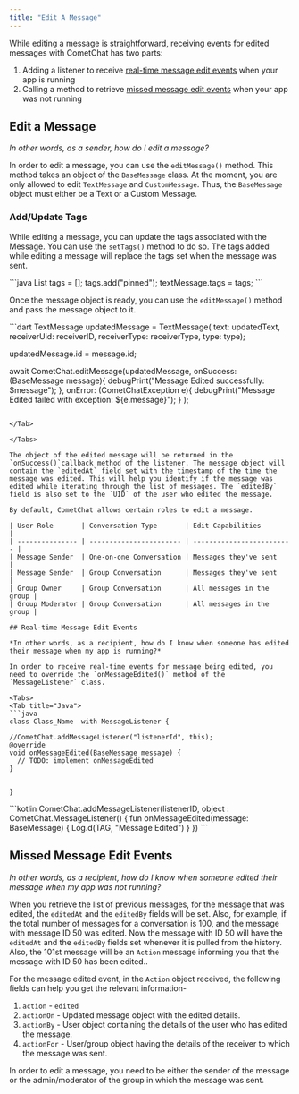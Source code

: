 ```yaml
---
title: "Edit A Message"
---
```




While editing a message is straightforward, receiving events for edited messages with CometChat has two parts:

1. Adding a listener to receive [real-time message edit events](/docs/sdk/flutter/edit-message#real-time-message-edit-events) when your app is running
2. Calling a method to retrieve [missed message edit events](/docs/sdk/flutter/edit-message#missed-message-edit-events) when your app was not running

## Edit a Message

*In other words, as a sender, how do I edit a message?*

In order to edit a message, you can use the `editMessage()` method. This method takes an object of the `BaseMessage` class. At the moment, you are only allowed to edit `TextMessage` and `CustomMessage`. Thus, the `BaseMessage` object must either be a Text or a Custom Message.

### Add/Update Tags

While editing a message, you can update the tags associated with the Message. You can use the `setTags()` method to do so. The tags added while editing a message will replace the tags set when the message was sent.

<Tabs>
<Tab title="Java">
```java
List<String> tags = [];
tags.add("pinned");
textMessage.tags = tags; 
```

</Tab>

</Tabs>

Once the message object is ready, you can use the `editMessage()` method and pass the message object to it.

<Tabs>
<Tab title="Dart">
```dart
TextMessage updatedMessage = TextMessage(
                        text: updatedText,
                        receiverUid: receiverID,
                        receiverType: receiverType,
                        type: type);

updatedMessage.id = message.id;

await CometChat.editMessage(updatedMessage, 
  onSuccess: (BaseMessage message){
  	debugPrint("Message Edited successfully: $message");
  }, onError: (CometChatException e){
  	debugPrint("Message Edited failed with exception: ${e.message}");
  }
);
```

</Tab>

</Tabs>

The object of the edited message will be returned in the `onSuccess()`callback method of the listener. The message object will contain the `editedAt` field set with the timestamp of the time the message was edited. This will help you identify if the message was edited while iterating through the list of messages. The `editedBy` field is also set to the `UID` of the user who edited the message.

By default, CometChat allows certain roles to edit a message.

| User Role       | Conversation Type       | Edit Capabilities         |
| --------------- | ----------------------- | ------------------------- |
| Message Sender  | One-on-one Conversation | Messages they've sent     |
| Message Sender  | Group Conversation      | Messages they've sent     |
| Group Owner     | Group Conversation      | All messages in the group |
| Group Moderator | Group Conversation      | All messages in the group |

## Real-time Message Edit Events

*In other words, as a recipient, how do I know when someone has edited their message when my app is running?*

In order to receive real-time events for message being edited, you need to override the `onMessageEdited()` method of the `MessageListener` class.

<Tabs>
<Tab title="Java">
```java
class Class_Name  with MessageListener {

//CometChat.addMessageListener("listenerId", this);
@override
void onMessageEdited(BaseMessage message) {
  // TODO: implement onMessageEdited
}


} 
```

</Tab>

<Tab title="Kotlin">
```kotlin
CometChat.addMessageListener(listenerID, object : CometChat.MessageListener() {
    fun onMessageEdited(message: BaseMessage) {
              Log.d(TAG, "Message Edited")
          }
   })
```

</Tab>

</Tabs>

## Missed Message Edit Events

*In other words, as a recipient, how do I know when someone edited their message when my app was not running?*

When you retrieve the list of previous messages, for the message that was edited, the `editedAt` and the `editedBy` fields will be set. Also, for example, if the total number of messages for a conversation is 100, and the message with message ID 50 was edited. Now the message with ID 50 will have the `editedAt` and the `editedBy` fields set whenever it is pulled from the history. Also, the 101st message will be an `Action` message informing you that the message with ID 50 has been edited..

For the message edited event, in the `Action` object received, the following fields can help you get the relevant information-

1. `action` - `edited`
2. `actionOn` - Updated message object with the edited details.
3. `actionBy` - User object containing the details of the user who has edited the message.
4. `actionFor` - User/group object having the details of the receiver to which the message was sent.

<Note>

In order to edit a message, you need to be either the sender of the message or the admin/moderator of the group in which the message was sent.

</Note>

